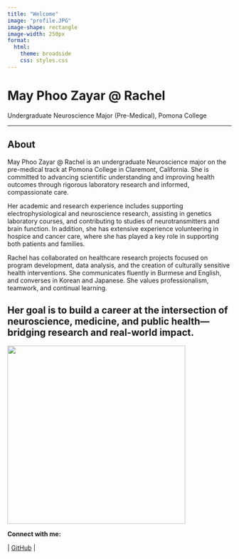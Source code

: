 ```yaml
---
title: "Welcome"
image: "profile.JPG"
image-shape: rectangle
image-width: 250px
format:
  html:
    theme: broadside
    css: styles.css
---
```


# May Phoo Zayar \@ Rachel

Undergraduate Neuroscience Major (Pre-Medical), Pomona College

------------------------------------------------------------------------

## About

May Phoo Zayar \@ Rachel is an undergraduate Neuroscience major on the pre-medical track at Pomona College in Claremont, California. She is committed to advancing scientific understanding and improving health outcomes through rigorous laboratory research and informed, compassionate care.

Her academic and research experience includes supporting electrophysiological and neuroscience research, assisting in genetics laboratory courses, and contributing to studies of neurotransmitters and brain function. In addition, she has extensive experience volunteering in hospice and cancer care, where she has played a key role in supporting both patients and families.

Rachel has collaborated on healthcare research projects focused on program development, data analysis, and the creation of culturally sensitive health interventions. She communicates fluently in Burmese and English, and converses in Korean and Japanese. She values professionalism, teamwork, and continual learning.

## Her goal is to build a career at the intersection of neuroscience, medicine, and public health—bridging research and real-world impact.

![](profile.JPG){width="400px" height="auto"}

**Connect with me:**

\| [GitHub](https://github.com/rachelzayar/rachelzayar.git) \|
